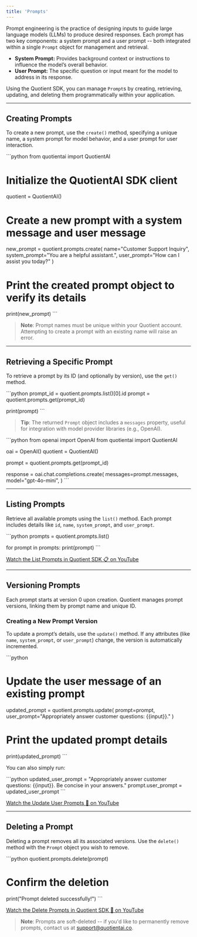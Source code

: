 ```yaml
---
title: 'Prompts'
---
```


Prompt engineering is the practice of designing inputs to guide large language models (LLMs) to produce desired responses. Each prompt has two key components: a system prompt and a user prompt -- both integrated within a single `Prompt` object for management and retrieval.

- **System Prompt:** Provides background context or instructions to influence the model’s overall behavior.
- **User Prompt:** The specific question or input meant for the model to address in its response.

Using the Quotient SDK, you can manage `Prompt`s by creating, retrieving, updating, and deleting them programmatically within your application.

---

## Creating Prompts

To create a new prompt, use the `create()` method, specifying a unique name, a system prompt for model behavior, and a user prompt for user interaction.

\```python
from quotientai import QuotientAI

# Initialize the QuotientAI SDK client
quotient = QuotientAI()

# Create a new prompt with a system message and user message
new_prompt = quotient.prompts.create(
    name="Customer Support Inquiry",
    system_prompt="You are a helpful assistant.",
    user_prompt="How can I assist you today?"
)

# Print the created prompt object to verify its details
print(new_prompt)
\```

> **Note**: Prompt names must be unique within your Quotient account. Attempting to create a prompt with an existing name will raise an error.

---

## Retrieving a Specific Prompt

To retrieve a prompt by its ID (and optionally by version), use the `get()` method.

\```python
prompt_id = quotient.prompts.list()[0].id
prompt = quotient.prompts.get(prompt_id)

print(prompt)
\```

> **Tip**: The returned `Prompt` object includes a `messages` property, useful for integration with model provider libraries (e.g., OpenAI).

\```python
from openai import OpenAI
from quotientai import QuotientAI

oai = OpenAI()
quotient = QuotientAI()

prompt = quotient.prompts.get(prompt_id)

response = oai.chat.completions.create(
    messages=prompt.messages,
    model="gpt-4o-mini",
)
\```

---

## Listing Prompts

Retrieve all available prompts using the `list()` method. Each prompt includes details like `id`, `name`, `system_prompt`, and `user_prompt`.

\```python
prompts = quotient.prompts.list()

for prompt in prompts:
    print(prompt)
\```

[Watch the List Prompts in Quotient SDK 📋 on YouTube](https://youtu.be/iDSdJ-a7ouc)

---

## Versioning Prompts

Each prompt starts at version 0 upon creation. Quotient manages prompt versions, linking them by prompt name and unique ID.

### Creating a New Prompt Version

To update a prompt’s details, use the `update()` method. If any attributes (like `name`, `system_prompt`, or `user_prompt`) change, the version is automatically incremented.

\```python
# Update the user message of an existing prompt
updated_prompt = quotient.prompts.update(
    prompt=prompt,
    user_prompt="Appropriately answer customer questions: {{input}}."
)

# Print the updated prompt details
print(updated_prompt)
\```

You can also simply run:

\```python
updated_user_prompt = "Appropriately answer customer questions: {{input}}. Be concise in your answers."
prompt.user_prompt = updated_user_prompt
\```

[Watch the Update User Prompts 🤖 on YouTube](https://youtu.be/aWGyqV02sBc)

---

## Deleting a Prompt

Deleting a prompt removes all its associated versions. Use the `delete()` method with the `Prompt` object you wish to remove.

\```python
quotient.prompts.delete(prompt)

# Confirm the deletion
print("Prompt deleted successfully!")
\```

[Watch the Delete Prompts in Quotient SDK 👋 on YouTube](https://youtu.be/FIBMZevWrDo)

> **Note**: Prompts are soft-deleted -- if you'd like to permanently remove prompts, contact us at [support@quotientai.co](mailto:support@quotientai.co).
